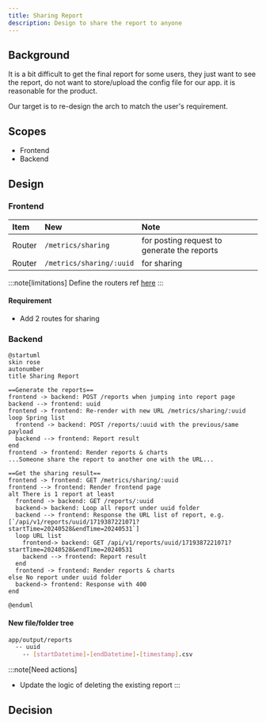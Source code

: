 ```yaml
---
title: Sharing Report
description: Design to share the report to anyone
---
```


## Background

It is a bit difficult to get the final report for some users, they just want to see the report, do not want to store/upload the config file for our app. it is reasonable for the product.

Our target is to re-design the arch to match the user's requirement.

## Scopes

- Frontend
- Backend

## Design

### Frontend

|Item|New|Note|
|:--|:--|:--|
|Router|`/metrics/sharing`|for posting request to generate the reports|
|Router|`/metrics/sharing/:uuid`|for sharing|

:::note[limitations]
Define the routers ref [here](https://reactrouter.com/en/main/start/concepts#defining-routes)
:::

#### Requirement

- Add 2 routes for sharing

### Backend

```plantuml
@startuml
skin rose
autonumber
title Sharing Report

==Generate the reports==
frontend -> backend: POST /reports when jumping into report page
backend --> frontend: uuid
frontend -> frontend: Re-render with new URL /metrics/sharing/:uuid
loop Spring list
  frontend -> backend: POST /reports/:uuid with the previous/same payload
  backend --> frontend: Report result
end
frontend -> frontend: Render reports & charts
...Someone share the report to another one with the URL...

==Get the sharing result==
frontend -> frontend: GET /metrics/sharing/:uuid
frontend --> frontend: Render frontend page
alt There is 1 report at least
  frontend -> backend: GET /reports/:uuid
  backend-> backend: Loop all report under uuid folder
  backend --> frontend: Response the URL list of report, e.g.   [`/api/v1/reports/uuid/1719387221071?startTime=20240528&endTime=20240531`]
  loop URL list
    frontend-> backend: GET /api/v1/reports/uuid/1719387221071?startTime=20240528&endTime=20240531
    backend --> frontend: Report result
  end
  frontend -> frontend: Render reports & charts
else No report under uuid folder
  backend-> frontend: Response with 400
end

@enduml
```

#### New file/folder tree

```sh
app/output/reports
  -- uuid
    -- [startDatetime]-[endDatetime]-[timestamp].csv
````

:::note[Need actions]
- Update the logic of deleting the existing report
:::


## Decision

